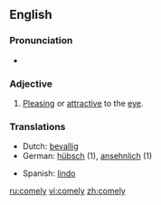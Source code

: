 ==English==

===Pronunciation===
*{{audio|en-us-comely.ogg|Audio (US)}}


===Adjective===
{{en-adj|comeli|er}}

# {{context|of a person}} [[Pleasing]] or [[attractive]] to the [[eye]].

===Translations===
{{rfc-level|Translations at L3+ (AutoFormat would have corrected level of Translations)}}
{{top}}
*Dutch: [[bevallig]]
*German: [[hübsch]] (1), [[ansehnlich]] (1)
{{mid}}
*Spanish: [[lindo]]
{{bottom}}

[[ru:comely]]
[[vi:comely]]
[[zh:comely]]